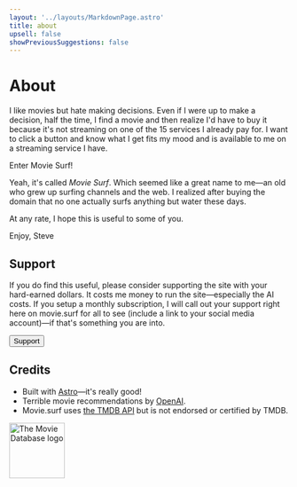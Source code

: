 ```yaml
---
layout: '../layouts/MarkdownPage.astro'
title: about
upsell: false
showPreviousSuggestions: false
---
```


# About

I like movies but hate making decisions. Even if I were up to make a decision, half the time, I find a movie and then realize I'd have to buy it because it's not streaming on one of the 15 services I already pay for. I want to click a button and know what I get fits my mood and is available to me on a streaming service I have.

Enter Movie Surf!

Yeah, it's called *Movie Surf*. Which seemed like a great name to me—an old who grew up surfing channels and the web. I realized after buying the domain that no one actually surfs anything but water these days.

At any rate, I hope this is useful to some of you.

Enjoy,
Steve

## Support

If you do find this useful, please consider supporting the site with your hard-earned dollars. It costs me money to run the site—especially the AI costs. If you setup a monthly subscription, I will call out your support right here on movie.surf for all to see (include a link to your social media account)—if that's something you are into.

<Button variant="primary" glow href="https://buymeacoffee.com/sledsworth">Support</Button>



## Credits

- Built with [Astro](https://astro.build/)—it's really good!
- Terrible movie recommendations by [OpenAI](https://openai.com/). <OpenAiModel />
- Movie.surf uses [the TMDB API](https://developer.themoviedb.org/docs/getting-started) but is not endorsed or certified by TMDB.

<img src="tmdb.svg" alt="The Movie Database logo" width="100" />
